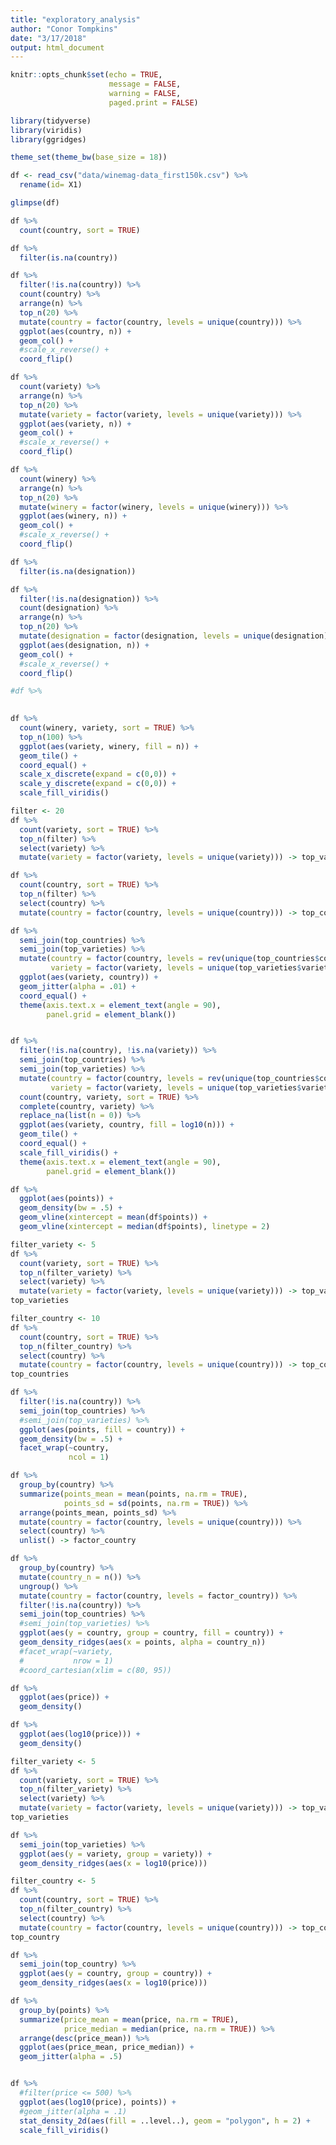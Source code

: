 ```yaml
---
title: "exploratory_analysis"
author: "Conor Tompkins"
date: "3/17/2018"
output: html_document
---
```


```r
knitr::opts_chunk$set(echo = TRUE,
                      message = FALSE,
                      warning = FALSE,
                      paged.print = FALSE)
```

```r
library(tidyverse)
library(viridis)
library(ggridges)

theme_set(theme_bw(base_size = 18))
```

```r
df <- read_csv("data/winemag-data_first150k.csv") %>% 
  rename(id= X1)

glimpse(df)
```

```r
df %>% 
  count(country, sort = TRUE)

df %>% 
  filter(is.na(country))
```

```r
df %>% 
  filter(!is.na(country)) %>% 
  count(country) %>% 
  arrange(n) %>% 
  top_n(20) %>% 
  mutate(country = factor(country, levels = unique(country))) %>% 
  ggplot(aes(country, n)) +
  geom_col() +
  #scale_x_reverse() +
  coord_flip()
```
```r
df %>% 
  count(variety) %>% 
  arrange(n) %>% 
  top_n(20) %>%  
  mutate(variety = factor(variety, levels = unique(variety))) %>% 
  ggplot(aes(variety, n)) +
  geom_col() +
  #scale_x_reverse() +
  coord_flip()
```
```r
df %>% 
  count(winery) %>% 
  arrange(n) %>% 
  top_n(20) %>% 
  mutate(winery = factor(winery, levels = unique(winery))) %>% 
  ggplot(aes(winery, n)) +
  geom_col() +
  #scale_x_reverse() +
  coord_flip()
```
```r
df %>% 
  filter(is.na(designation))

df %>% 
  filter(!is.na(designation)) %>% 
  count(designation) %>% 
  arrange(n) %>% 
  top_n(20) %>% 
  mutate(designation = factor(designation, levels = unique(designation))) %>% 
  ggplot(aes(designation, n)) +
  geom_col() +
  #scale_x_reverse() +
  coord_flip()
```

```r
#df %>% 
  

df %>% 
  count(winery, variety, sort = TRUE) %>% 
  top_n(100) %>% 
  ggplot(aes(variety, winery, fill = n)) +
  geom_tile() +
  coord_equal() +
  scale_x_discrete(expand = c(0,0)) +
  scale_y_discrete(expand = c(0,0)) +
  scale_fill_viridis()
```

```r
filter <- 20
df %>% 
  count(variety, sort = TRUE) %>% 
  top_n(filter) %>% 
  select(variety) %>% 
  mutate(variety = factor(variety, levels = unique(variety))) -> top_varieties

df %>% 
  count(country, sort = TRUE) %>% 
  top_n(filter) %>% 
  select(country) %>% 
  mutate(country = factor(country, levels = unique(country))) -> top_countries

df %>% 
  semi_join(top_countries) %>% 
  semi_join(top_varieties) %>% 
  mutate(country = factor(country, levels = rev(unique(top_countries$country))),
         variety = factor(variety, levels = unique(top_varieties$variety))) %>% 
  ggplot(aes(variety, country)) +
  geom_jitter(alpha = .01) +
  coord_equal() +
  theme(axis.text.x = element_text(angle = 90),
        panel.grid = element_blank())


df %>% 
  filter(!is.na(country), !is.na(variety)) %>% 
  semi_join(top_countries) %>% 
  semi_join(top_varieties) %>% 
  mutate(country = factor(country, levels = rev(unique(top_countries$country))),
         variety = factor(variety, levels = unique(top_varieties$variety))) %>%
  count(country, variety, sort = TRUE) %>% 
  complete(country, variety) %>% 
  replace_na(list(n = 0)) %>% 
  ggplot(aes(variety, country, fill = log10(n))) +
  geom_tile() +
  coord_equal() +
  scale_fill_viridis() +
  theme(axis.text.x = element_text(angle = 90),
        panel.grid = element_blank())
```





```r
df %>% 
  ggplot(aes(points)) +
  geom_density(bw = .5) +
  geom_vline(xintercept = mean(df$points)) +
  geom_vline(xintercept = median(df$points), linetype = 2)
```

```r
filter_variety <- 5
df %>% 
  count(variety, sort = TRUE) %>% 
  top_n(filter_variety) %>% 
  select(variety) %>% 
  mutate(variety = factor(variety, levels = unique(variety))) -> top_varieties
top_varieties

filter_country <- 10
df %>% 
  count(country, sort = TRUE) %>% 
  top_n(filter_country) %>% 
  select(country) %>% 
  mutate(country = factor(country, levels = unique(country))) -> top_countries
top_countries

df %>% 
  filter(!is.na(country)) %>% 
  semi_join(top_countries) %>% 
  #semi_join(top_varieties) %>% 
  ggplot(aes(points, fill = country)) +
  geom_density(bw = .5) +
  facet_wrap(~country,
             ncol = 1)
```

```r
df %>% 
  group_by(country) %>% 
  summarize(points_mean = mean(points, na.rm = TRUE),
            points_sd = sd(points, na.rm = TRUE)) %>% 
  arrange(points_mean, points_sd) %>% 
  mutate(country = factor(country, levels = unique(country))) %>% 
  select(country) %>% 
  unlist() -> factor_country

df %>% 
  group_by(country) %>% 
  mutate(country_n = n()) %>% 
  ungroup() %>% 
  mutate(country = factor(country, levels = factor_country)) %>% 
  filter(!is.na(country)) %>% 
  semi_join(top_countries) %>%
  #semi_join(top_varieties) %>% 
  ggplot(aes(y = country, group = country, fill = country)) +
  geom_density_ridges(aes(x = points, alpha = country_n))
  #facet_wrap(~variety, 
  #           nrow = 1)
  #coord_cartesian(xlim = c(80, 95))
```

```r
df %>% 
  ggplot(aes(price)) +
  geom_density()

df %>% 
  ggplot(aes(log10(price))) +
  geom_density()
```

```r
filter_variety <- 5
df %>% 
  count(variety, sort = TRUE) %>% 
  top_n(filter_variety) %>% 
  select(variety) %>% 
  mutate(variety = factor(variety, levels = unique(variety))) -> top_varieties
top_varieties

df %>% 
  semi_join(top_varieties) %>% 
  ggplot(aes(y = variety, group = variety)) +
  geom_density_ridges(aes(x = log10(price)))
```


```r
filter_country <- 5
df %>% 
  count(country, sort = TRUE) %>% 
  top_n(filter_country) %>% 
  select(country) %>% 
  mutate(country = factor(country, levels = unique(country))) -> top_country
top_country

df %>% 
  semi_join(top_country) %>% 
  ggplot(aes(y = country, group = country)) +
  geom_density_ridges(aes(x = log10(price)))
```

```r
df %>%
  group_by(points) %>%
  summarize(price_mean = mean(price, na.rm = TRUE),
            price_median = median(price, na.rm = TRUE)) %>% 
  arrange(desc(price_mean)) %>% 
  ggplot(aes(price_mean, price_median)) +
  geom_jitter(alpha = .5)


df %>% 
  #filter(price <= 500) %>% 
  ggplot(aes(log10(price), points)) +
  #geom_jitter(alpha = .1)
  stat_density_2d(aes(fill = ..level..), geom = "polygon", h = 2) +
  scale_fill_viridis()
```